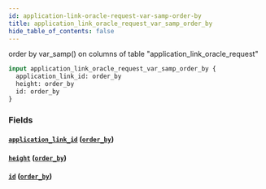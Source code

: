 ```yaml
---
id: application-link-oracle-request-var-samp-order-by
title: application_link_oracle_request_var_samp_order_by
hide_table_of_contents: false
---
```


order by var_samp() on columns of table "application_link_oracle_request"

```graphql
input application_link_oracle_request_var_samp_order_by {
  application_link_id: order_by
  height: order_by
  id: order_by
}
```

### Fields

#### [`application_link_id`](#) ([`order_by`](../enums/order-by))

#### [`height`](#) ([`order_by`](../enums/order-by))

#### [`id`](#) ([`order_by`](../enums/order-by))
